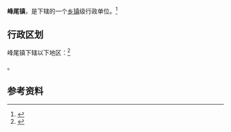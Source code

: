 {{中国乡级行政区|35/05/05/103/000}}

'''峰尾镇'''，是{{PRC admin/fullname|35/05/05/103/000|3}}下辖的一个[[乡镇|乡镇]]级行政单位。<ref>{{PRC admin/ref sgc|{{PRC admin/parent|35/05/05/103/000}}}}</ref>

== 行政区划 ==

峰尾镇下辖以下地区：<ref>{{PRC admin/ref sgc|35/05/05/103/000}}</ref>

{{PRC admin/children|35/05/05/103/000}}。

== 参考资料 ==

{{reflist}}

{{行政区划小作品}}
{{PRC admin/navcat|35/05/05/103/000}}